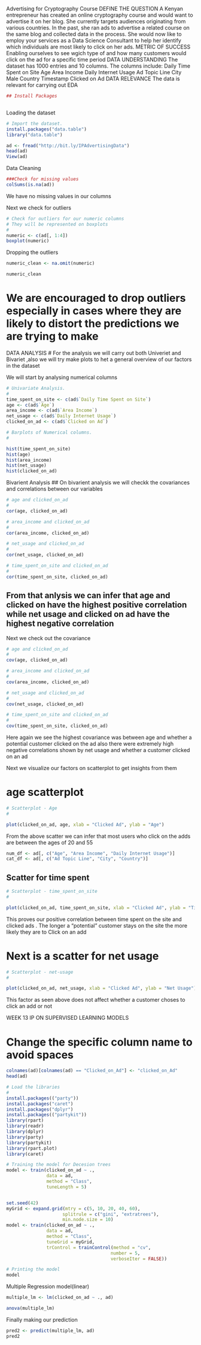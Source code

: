 Advertising for Cryptography Course
DEFINE THE QUESTION
A Kenyan entrepreneur has created an online cryptography course and would want to advertise it on her blog. She currently targets audiences originating from various countries. In the past, she ran ads to advertise a related course on the same blog and collected data in the process. She would now like to employ your services as a Data Science Consultant to help her identify which individuals are most likely to click on her ads. 
METRIC OF SUCCESS
Enabling ourselves to see wgich type of and how many customers would click on the ad for a specific time period
DATA UNDERSTANDING
The dataset has 1000 entries and 10 columns. The columns include:
Daily Time Spent on Site Age Area Income Daily Internet Usage Ad Topic Line City Male Country Timestamp Clicked on Ad
DATA RELEVANCE
The data is relevant for carrying out EDA
```{r}
## Install Packages



```




Loading the dataset
```{r}
# Import the dataset.
install.packages("data.table")
library("data.table")

ad <- fread("http://bit.ly/IPAdvertisingData")
head(ad)
View(ad)
```
Data Cleaning

```{r}
###Check for missing values
colSums(is.na(ad))

```
We have no missing values in our columns

Next we check for outliers


```{r}
# Check for outliers for our numeric columns
# They will be represented on boxplots
#
numeric <- c(ad[, 1:4])
boxplot(numeric)
```
Dropping the outliers
```{r}
numeric_clean <- na.omit(numeric)

numeric_clean
```

# We are encouraged to drop outliers especially in cases where they are likely to distort the predictions we are trying to make

DATA ANALYSIS
# For the analysis we will carry out both Univeriet and Bivariet ,also we will try make plots to het a general overview of our factors in the dataset

We will start by analysing numerical columns

```{r}
# Univariate Analysis.
#
time_spent_on_site <- c(ad$`Daily Time Spent on Site`)
age <- c(ad$`Age`)
area_income <- c(ad$`Area Income`)
net_usage <- c(ad$`Daily Internet Usage`)
clicked_on_ad <- c(ad$`Clicked on Ad`)

# Barplots of Numerical columns.
#

hist(time_spent_on_site)
hist(age)
hist(area_income)
hist(net_usage)
hist(clicked_on_ad)

```



Bivarient Analysis
## On bivarient analysis we will checkk the covariances and correlations between our variables

```{r}
# age and clicked_on_ad
#
cor(age, clicked_on_ad)

# area_income and clicked_on_ad
#
cor(area_income, clicked_on_ad)

# net_usage and clicked_on_ad
#
cor(net_usage, clicked_on_ad)

# time_spent_on_site and clicked_on_ad
#
cor(time_spent_on_site, clicked_on_ad)


```
## From that anlysis we can infer that age and clicked on have the highest positive correlation while net usage and clicked on ad have the highest negative correlation


Next we check out the covariance

```{r}
# age and clicked_on_ad
#
cov(age, clicked_on_ad)

# area_income and clicked_on_ad
#
cov(area_income, clicked_on_ad)

# net_usage and clicked_on_ad
#
cov(net_usage, clicked_on_ad)

# time_spent_on_site and clicked_on_ad
#
cov(time_spent_on_site, clicked_on_ad)

```
Here again we see the highest covariance was between age and whether a potential customer clicked on the ad also there were extremely high negative correlations shown by net usage and whether a customer clicked on an ad

Next we visualize our factors on scatterplot to get insights from them

# age scatterplot
```{r}
# Scatterplot - Age
#

plot(clicked_on_ad, age, xlab = "Clicked Ad", ylab = "Age")
```

From the above scatter we can infer that most users who click on the adds are between the ages of 20 and 55




```{r}
num_df <- ad[, c("Age", "Area Income", "Daily Internet Usage")]
cat_df <- ad[, c("Ad Topic Line", "City", "Country")]
```

## Scatter for time spent
```{r}
# Scatterplot - time_spent_on_site
#

plot(clicked_on_ad, time_spent_on_site, xlab = "Clicked Ad", ylab = "Time spent on the site")
```

This proves our positive correlation between time spent on the site and clicked ads . The longer a "potential" customer stays on the site the more likely they are to Click on an add

# Next is a scatter for net usage

```{r}
# Scatterplot - net-usage
#

plot(clicked_on_ad, net_usage, xlab = "Clicked Ad", ylab = "Net Usage")
```
This factor as seen above does not affect whether a customer choses to click an add or not



WEEK 13 IP ON SUPERVISED LEARNING MODELS

# Change the specific column name to avoid spaces
```{r}
colnames(ad)[colnames(ad) == "Clicked_on_Ad"] <- "clicked_on_Ad"
head(ad)
```



```{r}
# Load the libraries
#
install.packages(("party"))
install.packages("caret")
install.packages("dplyr")
install.packages(("partykit"))
library(rpart)
library(readr)
library(dplyr)
library(party)
library(partykit)
library(rpart.plot)
library(caret)
```
```{r}
# Training the model for Decesion trees
model <- train(clicked_on_ad ~ .,
               data = ad,
               method = "Class",
               tuneLength = 5)


set.seed(42)
myGrid <- expand.grid(mtry = c(5, 10, 20, 40, 60),
                     splitrule = c("gini", "extratrees"),
                     min.node.size = 10)
model <- train(clicked_on_ad ~ .,
               data = ad,
               method = "Class", 
               tuneGrid = myGrid,
               trControl = trainControl(method = "cv",
                                       number = 5,
                                       verboseIter = FALSE))

# Printing the model
model


```
Multiple Regression model(linear)

```{r}
multiple_lm <- lm(clicked_on_ad ~ ., ad)


```


```{r}
anova(multiple_lm)
```
Finally making our prediction
```{r}
pred2 <- predict(multiple_lm, ad)
pred2
```









